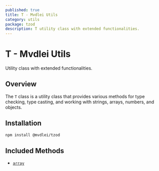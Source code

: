 ```yaml
---
published: true
title: T - Mvdlei Utils
category: utils
package: tzod
description: T utility class with extended functionalities.
---
```


# T - Mvdlei Utils

Utility class with extended functionalities.

## Overview

The `T` class is a utility class that provides various methods for type checking, type casting, and working with strings, arrays, numbers, and objects.

## Installation

```bash
npm install @mvdlei/tzod
```

## Included Methods

- [`array`](./tzod/array)
